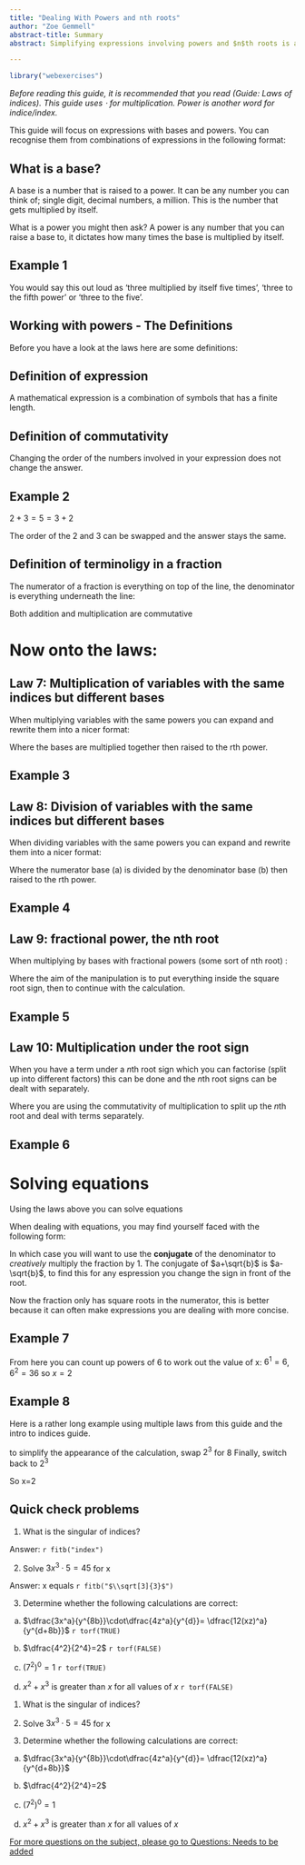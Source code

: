 ```yaml
---
title: "Dealing With Powers and nth roots"
author: "Zoe Gemmell"
abstract-title: Summary
abstract: Simplifying expressions involving powers and $n$th roots is a valuable skill to learn. In this guide you will learn a few manipulation techniques that will hopefully be useful going further into your maths career.

---
```


```r
library("webexercises")
```

*Before reading this guide, it is recommended that you read (Guide: Laws of indices). This guide uses $\cdot$ for multiplication. Power is another word for indice/index.*

This guide will focus on expressions with bases and powers. You can recognise them from combinations of expressions in the following format:
\begin{align*}
base^{power}
\end{align*}

## What is a base? {-}

A base is a number that is raised to a power. It can be any number you can think of; single digit, decimal numbers, a million. This is the number that gets multiplied by itself.

What is a power you might then ask? A power is any number that you can raise a base to, it dictates how many times the base is multiplied by itself. 

::: {.callout-note appearance='simple'}

## Example 1

\begin{align*}
3^5 \textsf{ means } \underbrace{3\cdot3\cdot3\cdot3\cdot3}_{5\,times} \end{align*}

You would say this out loud as 'three multiplied by itself five times', 'three to the fifth power' or 'three to the five'.
:::

## Working with powers - The Definitions

Before you have a look at the laws here are some definitions:

::: {.callout-note}
## Definition of expression

A mathematical expression is a combination of symbols that has a finite length.
:::

::: {.callout-note}
## Definition of commutativity

Changing the order of the numbers involved in your expression does not change the answer.
:::

::: {.callout-note appearance='simple'}

## Example 2

$2+3=5=3+2$

The order of the 2 and 3 can be swapped and the answer stays the same.

:::

::: {.callout-note}
## Definition of terminoligy in a fraction

The numerator of a fraction is everything on top of the line, the denominator is everything underneath the line:

\begin{align*}
\dfrac{numerator}{denominator}\end{align*}

:::

:::{.callout-tip}

Both addition and multiplication are commutative

:::

# Now onto the laws:

:::{.callout-note}
## Law 7: Multiplication of variables with the same indices but different bases

When multiplying variables with the same powers you can expand and rewrite them into a nicer format:

\begin{align*}
a^r \cdot b^r = (ab)^r \end{align*}

Where the bases are multiplied together then raised to the rth power.

:::

:::{.callout-note appearance='simple'}
## Example 3

\begin{align*}
2^3 \cdot 3^3
&= \underbrace{(2\cdot 2\cdot 2)}_{3\,times}\cdot \underbrace{(3\cdot 3\cdot 3)}_{3\,times}\nonumber \\[0.5em]
&= 2\cdot 3 \cdot 2 \cdot 3\cdot 2 \cdot 3 \tag{\,by commutativity}\\[0.5em]
&= (2\cdot 3)^3\nonumber
\end{align*}
:::

:::{.callout-note}
## Law 8: Division of variables with the same indices but different bases

When dividing variables with the same powers you can expand and rewrite them into a nicer format:

\begin{align*}
\dfrac{a^r}{b^r} = (\dfrac{a}{b})^r \end{align*}

Where the numerator base (a) is divided by the denominator base (b) then raised to the rth power.

:::

:::{.callout-note appearance='simple'}
## Example 4

\begin{align*}
\dfrac{4^4}{5^4}
&= \dfrac{\overbrace{4\cdot 4\cdot 4\cdot 4}^{4\,times}}{\underbrace{5\cdot 5\cdot 5\cdot 5}_{4\,times}}\nonumber \\[0.5em]
&= \dfrac{4}{5}\cdot \dfrac{4}{5}\cdot \dfrac{4}{5}\cdot \dfrac{4}{5} \tag{\,by commutativity}\\[0.5em]
&= (\dfrac{4}{5})^4
\end{align*}
:::

:::{.callout-note}
## Law 9: fractional power, the nth root

When multiplying by bases with fractional powers (some sort of nth root) :

\begin{align*}
a^{1/n} \cdot b=\sqrt[n]{a \cdot b^n} \end{align*}

Where the aim of the manipulation is to put everything inside the square root sign, then to continue with the calculation.

:::

:::{.callout-note appearance='simple'}
## Example 5

\begin{align*}
2^{1/3}\cdot 4
&= 2^{1/3}\cdot 4^{3/3}\nonumber \\[0.5em]
&= \sqrt[3]{2\cdot 4^3}\nonumber \\[0.5em]
&= \sqrt[3]{2\cdot (2\cdot 2)^3}\nonumber \\[0.5em]
&= \sqrt[3]{2^7} \tag{\,$(2^2)^3=2^{2\cdot 3}=2^6$}\\[0.5em] 
&= 2^{7/3}
\end{align*}
:::

:::{.callout-note}
## Law 10: Multiplication under the root sign

When you have a term under a $n$th root sign which you can factorise (split up into different factors) this can be done and the $n$th root signs can be dealt with separately.

\begin{align*}
\sqrt[n]{a\cdot b}=\sqrt[n]{a}\cdot\sqrt[n]{b}\end{align*}

Where you are using the commutativity of multiplication to split up the $n$th root and deal with terms separately.

:::

:::{.callout-note appearance='simple'}
## Example 6

\begin{align*}
\sqrt{12}
&= \sqrt{4\cdot 3}\nonumber \\[0.5em]
&= \sqrt{4}\cdot\sqrt{3}\nonumber \\[0.5em]
&= 2\cdot\sqrt{3}
\end{align*}

:::

# Solving equations
Using the laws above you can solve equations

::: {.callout-tip}

When dealing with equations, you may find yourself faced with the following form:
\begin{align*}
\dfrac{1}{a+\sqrt{b}}\end{align*}

In which case you will want to use the **conjugate** of the denominator to *creatively* multiply the fraction by 1. The conjugate of $a+\sqrt{b}$ is $a-\sqrt{b}$, to find this for any espression you change the sign in front of the root.

\begin{align*}
\dfrac{1}{a+\sqrt{b}}\cdot 1&= \dfrac{1}{a+\sqrt{b}}\cdot\dfrac{a-\sqrt{b}}{a-\sqrt{b}}\nonumber \\[0.5em]
&= \dfrac{a-\sqrt{b}}{(a+\sqrt{b})(a-\sqrt{b})}\nonumber \\[0.5em]
&= \dfrac{a-\sqrt{b}}{a^2+a\sqrt{b}-a\sqrt{b}-(\sqrt{b})^2}\nonumber \\[0.5em]
&= \dfrac{a-\sqrt{b}}{a^2-b}
\end{align*}

Now the fraction only has square roots in the numerator, this is better because it can often make expressions you are dealing with more concise.

:::

:::{.callout-note appearance='simple'}
## Example 7

\begin{align*}
2^{x+1}\cdot 3^x&=72\nonumber \\[0.5em]
2(2\cdot 3)^x&=72\nonumber \\[0.5em]
(2\cdot 3)^x&=36\nonumber \\[0.5em]
6^x&=36
\end{align*}

From here you can count up powers of 6 to work out the value of x:
$6^1=6$, $6^2=36$ so $x=2$
:::

:::{.callout-note appearance='simple'}
## Example 8

Here is a rather long example using multiple laws from this guide and the intro to indices guide.

\begin{align*}
\sqrt{(6x)^3}&=8\sqrt{27}\nonumber \\[0.5em]
\sqrt{x^3}\cdot\sqrt{6^3}&=8\sqrt{27}\tag{\,Using Law 7 and Law 10} \\[0.5em]
\sqrt{x^3}\cdot\sqrt{(2\cdot 3)^3}&=8\sqrt{27}\tag{\,Using Law 7} \\[0.5em]
\sqrt{x^3}\cdot\sqrt{2^3}\sqrt{3^3}&=8\sqrt{27}\tag{\,Using Law 10} \\[0.5em]
\end{align*}
to simplify the appearance of the calculation, swap $2^3$ for $8$
\begin{align*}
\sqrt{x^3}\cdot\sqrt{8}\sqrt{27}&=8\sqrt{27}\nonumber \\[0.5em]
\sqrt{x^3}\cdot\sqrt{8}&=8\tag{\,cancel $\sqrt{27}$} \\[0.5em]
\sqrt{x^3}&=\dfrac{8}{8^{1/2}}\nonumber \\[0.5em]
\sqrt{x^3}&=\sqrt{8}\tag{\,Using Law 2} \\[0.5em]
\end{align*}
Finally, switch back to $2^3$
\begin{align*}
x^3&=8=2^3
\end{align*}

So x=2
:::

## Quick check problems {.unnumbered}

::: {.content-visible when-format="html"}

::: {.webex-check .webex-box}

1. What is the singular of indices?

Answer: `r fitb("index")`

2. Solve $3x^3\cdot 5=45$ for x

Answer: x equals `r fitb("$\\sqrt[3]{3}$")`

3. Determine whether the following calculations are correct:

(a) $\dfrac{3x^a}{y^{8b}}\cdot\dfrac{4z^a}{y^{d}}= \dfrac{12(xz)^a}{y^{d+8b}}$ `r torf(TRUE)`

(b) $\dfrac{4^2}{2^4}=2$ `r torf(FALSE)`

(c) $(7^2)^0=1$ `r torf(TRUE)`

(d) $x^2+x^3$ is greater than $x$ for all values of $x$ `r torf(FALSE)`
:::

:::

::: {.content-hidden when-format="html"}

1. What is the singular of indices?

2. Solve $3x^3\cdot 5=45$ for x

3. Determine whether the following calculations are correct:

(a) $\dfrac{3x^a}{y^{8b}}\cdot\dfrac{4z^a}{y^{d}}= \dfrac{12(xz)^a}{y^{d+8b}}$

(b) $\dfrac{4^2}{2^4}=2$

(c) $(7^2)^0=1$

(d) $x^2+x^3$ is greater than $x$ for all values of $x$

:::

[For more questions on the subject, please go to Questions: Needs to be added](.qmd)
